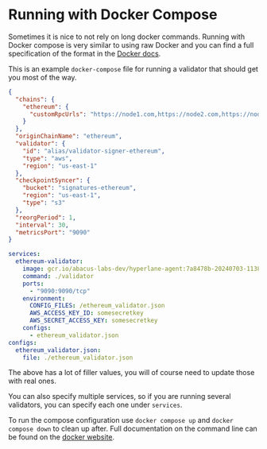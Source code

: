 # Running with Docker Compose

Sometimes it is nice to not rely on long docker commands. Running with Docker compose is very similar to using raw Docker and you can find a full specification of the format in the [Docker docs](https://docs.Docker.com/compose/compose-file/).

This is an example `docker-compose` file for running a validator that should get you most of the way.

```json
{
  "chains": {
    "ethereum": {
      "customRpcUrls": "https://node1.com,https://node2.com,https://node3.com"
    }
  },
  "originChainName": "ethereum",
  "validator": {
    "id": "alias/validator-signer-ethereum",
    "type": "aws",
    "region": "us-east-1"
  },
  "checkpointSyncer": {
    "bucket": "signatures-ethereum",
    "region": "us-east-1",
    "type": "s3"
  },
  "reorgPeriod": 1,
  "interval": 30,
  "metricsPort": "9090"
}
```

```yaml
services:
  ethereum-validator:
    image: gcr.io/abacus-labs-dev/hyperlane-agent:7a8478b-20240703-113821
    command: ./validator
    ports:
      - "9090:9090/tcp"
    environment:
      CONFIG_FILES: /ethereum_validator.json
      AWS_ACCESS_KEY_ID: somesecretkey
      AWS_SECRET_ACCESS_KEY: somesecretkey
    configs:
      - ethereum_validator.json
configs:
  ethereum_validator.json:
    file: ./ethereum_validator.json
```

The above has a lot of filler values, you will of course need to update those with real ones.

You can also specify multiple services, so if you are running several validators, you can specify each one under `services`.

To run the compose configuration use `docker compose up` and `docker compose down` to clean up after. Full documentation on the command line can be found on the [docker website](https://docs.docker.com/engine/reference/commandline/compose/).
